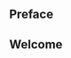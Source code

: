 :::{.content-hidden when-format="html"}:::
# Preface
:::
:::{.content-hidden when-format="pdf"}:::
# Welcome
:::
